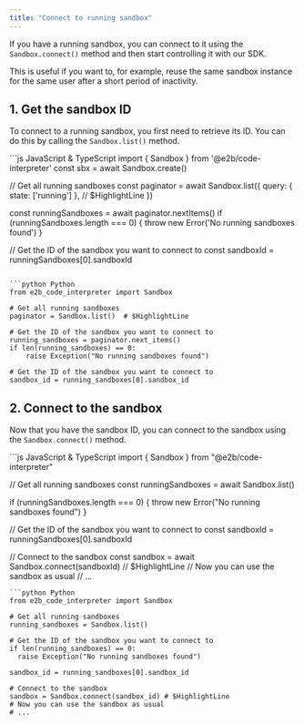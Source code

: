 ```yaml
---
title: "Connect to running sandbox"
---
```


If you have a running sandbox, you can connect to it using the `Sandbox.connect()` method and then start controlling it with our SDK.

This is useful if you want to, for example, reuse the same sandbox instance for the same user after a short period of inactivity.

## 1. Get the sandbox ID
To connect to a running sandbox, you first need to retrieve its ID. You can do this by calling the `Sandbox.list()` method.

<CodeGroup>
```js JavaScript & TypeScript
import { Sandbox } from '@e2b/code-interpreter'
const sbx = await Sandbox.create()

// Get all running sandboxes
const paginator = await Sandbox.list({
  query: { state: ['running'] }, // $HighlightLine
})

const runningSandboxes = await paginator.nextItems()
if (runningSandboxes.length === 0) {
  throw new Error('No running sandboxes found')
}

// Get the ID of the sandbox you want to connect to
const sandboxId = runningSandboxes[0].sandboxId
```

```python Python
from e2b_code_interpreter import Sandbox

# Get all running sandboxes
paginator = Sandbox.list()  # $HighlightLine

# Get the ID of the sandbox you want to connect to
running_sandboxes = paginator.next_items()
if len(running_sandboxes) == 0:
    raise Exception("No running sandboxes found")

# Get the ID of the sandbox you want to connect to
sandbox_id = running_sandboxes[0].sandbox_id

```
</CodeGroup>

## 2. Connect to the sandbox

Now that you have the sandbox ID, you can connect to the sandbox using the `Sandbox.connect()` method.

<CodeGroup>
```js JavaScript & TypeScript
import { Sandbox } from "@e2b/code-interpreter"

// Get all running sandboxes
const runningSandboxes = await Sandbox.list()

if (runningSandboxes.length === 0) {
  throw new Error("No running sandboxes found")
}

// Get the ID of the sandbox you want to connect to
const sandboxId = runningSandboxes[0].sandboxId

// Connect to the sandbox
const sandbox = await Sandbox.connect(sandboxId) // $HighlightLine
// Now you can use the sandbox as usual
// ...

```
```python Python
from e2b_code_interpreter import Sandbox

# Get all running sandboxes
running_sandboxes = Sandbox.list()

# Get the ID of the sandbox you want to connect to
if len(running_sandboxes) == 0:
  raise Exception("No running sandboxes found")

sandbox_id = running_sandboxes[0].sandbox_id

# Connect to the sandbox
sandbox = Sandbox.connect(sandbox_id) # $HighlightLine
# Now you can use the sandbox as usual
# ...

```
</CodeGroup>
